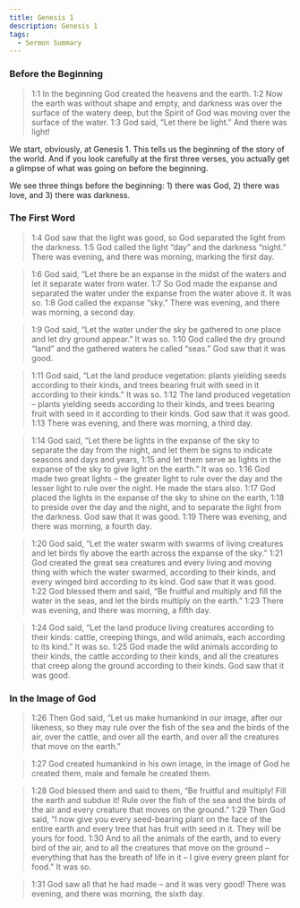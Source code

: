 ```yaml
---
title: Genesis 1
description: Genesis 1
tags:
  - Sermon Summary
---
```


### Before the Beginning

> 1:1 In the beginning God created the heavens and the earth. 1:2 Now the earth was without shape and empty, and darkness was over the surface of the watery deep, but the Spirit of God was moving over the surface of the water. 1:3 God said, “Let there be light.” And there was light!

We start, obviously, at Genesis 1. This tells us the beginning of the story of the world. And if you look carefully at the first three verses, you actually get a glimpse of what was going on before the beginning. 

We see three things before the beginning: 1) there was God, 2) there was love, and 3) there was darkness.

<Tabs>
  <TabItem label="Genesis 1:1" value="genesis_11" children="In the beginning" />

  <TabItem label="Keller" value="keller" children="This is what Tim Keller says about this." />
</Tabs>

### The First Word

> 1:4 God saw that the light was good, so God separated the light from the darkness. 1:5 God called the light “day” and the darkness “night.” There was evening, and there was morning, marking the first day.

> 1:6 God said, “Let there be an expanse in the midst of the waters and let it separate water from water. 1:7 So God made the expanse and separated the water under the expanse from the water above it. It was so. 1:8 God called the expanse “sky.” There was evening, and there was morning, a second day.

> 1:9 God said, “Let the water under the sky be gathered to one place and let dry ground appear.” It was so. 1:10
> God called the dry ground “land” and the gathered waters he called “seas.” God saw that it was good.

> 1:11 God said, “Let the land produce vegetation: plants yielding seeds according to their kinds, and trees bearing fruit with seed in it according to their kinds.” It was so. 1:12 The land produced vegetation – plants yielding seeds according to their kinds, and trees bearing fruit with seed in it according to their kinds. God saw that it was good. 1:13 There was evening, and there was morning, a third day.

> 1:14 God said, “Let there be lights in the expanse of the sky to separate the day from the night, and let them be signs to indicate seasons and days and years, 1:15 and let them serve as lights in the expanse of the sky to give light on the earth.” It was so. 1:16 God made two great lights – the greater light to rule over the day and the lesser light to rule over the night. He made the stars also. 1:17 God placed the lights in the expanse of the sky to shine on the earth, 1:18 to preside over the day and the night, and to separate the light from the darkness. God saw that it was good. 1:19 There was evening, and there was morning, a fourth day.

> 1:20 God said, “Let the water swarm with swarms of living creatures and let birds fly above the earth across the expanse of the sky.” 1:21 God created the great sea creatures and every living and moving thing with which the water swarmed, according to their kinds, and every winged bird according to its kind. God saw that it was good. 1:22 God blessed them and said, “Be fruitful and multiply and fill the water in the seas, and let the birds multiply on the earth.” 1:23 There was evening, and there was morning, a fifth day.

> 1:24 God said, “Let the land produce living creatures according to their kinds: cattle, creeping things, and wild animals, each according to its kind.” It was so. 1:25 God made the wild animals according to their kinds, the cattle according to their kinds, and all the creatures that creep along the ground according to their kinds. God saw that it was good.

### In the Image of God

> 1:26 Then God said, “Let us make humankind in our image, after our likeness, so they may rule over the fish of the sea and the birds of the air, over the cattle, and over all the earth, and over all the creatures that move on the earth.”

> 1:27 God created humankind in his own image, in the image of God he created them, male and female he created them.

> 1:28 God blessed them and said to them, “Be fruitful and multiply! Fill the earth and subdue it! Rule over the fish of the sea and the birds of the air and every creature that moves on the ground.” 1:29 Then God said, “I now give you every seed-bearing plant on the face of the entire earth and every tree that has fruit with seed in it.
> They will be yours for food. 1:30 And to all the animals of the earth, and to every bird of the air, and to all the creatures that move on the ground – everything that has the breath of life in it – I give every green plant for food.” It was so.

> 1:31 God saw all that he had made – and it was very good! There was evening, and there was morning, the sixth day.
